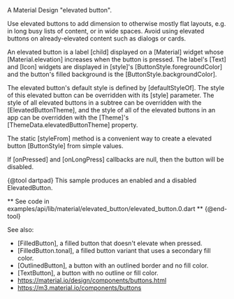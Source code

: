 A Material Design "elevated button".

Use elevated buttons to add dimension to otherwise mostly flat
layouts, e.g. in long busy lists of content, or in wide
spaces. Avoid using elevated buttons on already-elevated content
such as dialogs or cards.

An elevated button is a label [child] displayed on a [Material]
widget whose [Material.elevation] increases when the button is
pressed. The label's [Text] and [Icon] widgets are displayed in
[style]'s [ButtonStyle.foregroundColor] and the button's filled
background is the [ButtonStyle.backgroundColor].

The elevated button's default style is defined by
[defaultStyleOf]. The style of this elevated button can be
overridden with its [style] parameter. The style of all elevated
buttons in a subtree can be overridden with the
[ElevatedButtonTheme], and the style of all of the elevated
buttons in an app can be overridden with the [Theme]'s
[ThemeData.elevatedButtonTheme] property.

The static [styleFrom] method is a convenient way to create a
elevated button [ButtonStyle] from simple values.

If [onPressed] and [onLongPress] callbacks are null, then the
button will be disabled.

{@tool dartpad}
This sample produces an enabled and a disabled ElevatedButton.

** See code in examples/api/lib/material/elevated_button/elevated_button.0.dart **
{@end-tool}

See also:

 * [FilledButton], a filled button that doesn't elevate when pressed.
 * [FilledButton.tonal], a filled button variant that uses a secondary fill color.
 * [OutlinedButton], a button with an outlined border and no fill color.
 * [TextButton], a button with no outline or fill color.
 * <https://material.io/design/components/buttons.html>
 * <https://m3.material.io/components/buttons>